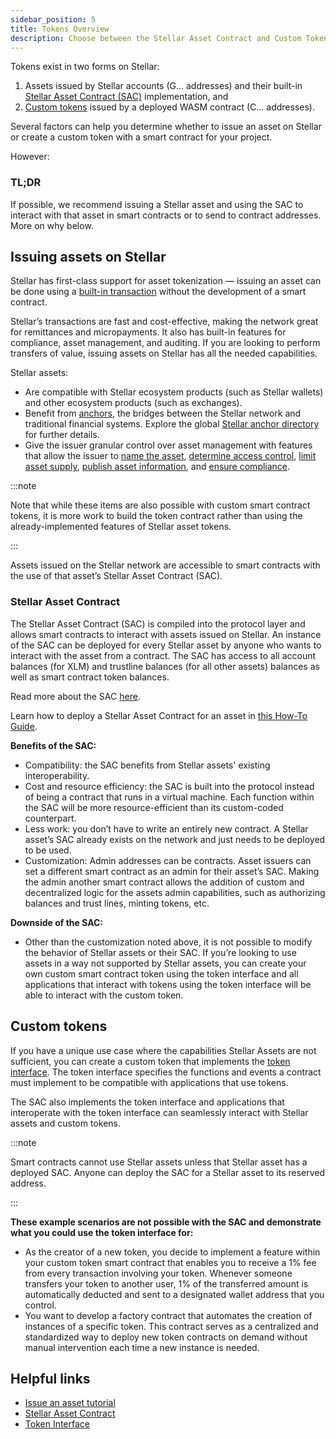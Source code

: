 ```yaml
---
sidebar_position: 5
title: Tokens Overview
description: Choose between the Stellar Asset Contract and Custom Tokens
---
```


Tokens exist in two forms on Stellar:

1. Assets issued by Stellar accounts (G... addresses) and their built-in [Stellar Asset Contract (SAC)](./stellar-asset-contract.mdx) implementation, and
2. [Custom tokens](./token-interface.mdx) issued by a deployed WASM contract (C... addresses).

Several factors can help you determine whether to issue an asset on Stellar or create a custom token with a smart contract for your project.

However:

### TL;DR

If possible, we recommend issuing a Stellar asset and using the SAC to interact with that asset in smart contracts or to send to contract addresses. More on why below.

## Issuing assets on Stellar

Stellar has first-class support for asset tokenization — issuing an asset can be done using a [built-in transaction](https://developers.stellar.org/docs) without the development of a smart contract.

Stellar’s transactions are fast and cost-effective, making the network great for remittances and micropayments. It also has built-in features for compliance, asset management, and auditing. If you are looking to perform transfers of value, issuing assets on Stellar has all the needed capabilities.

Stellar assets:

- Are compatible with Stellar ecosystem products (such as Stellar wallets) and other ecosystem products (such as exchanges).
- Benefit from [anchors](../../learn/fundamentals/anchors.mdx), the bridges between the Stellar network and traditional financial systems. Explore the global [Stellar anchor directory](https://anchors.stellar.org/) for further details.
- Give the issuer granular control over asset management with features that allow the issuer to [name the asset](../../issuing-assets/control-asset-access.mdx#naming-an-asset), [determine access control](../../issuing-assets/control-asset-access.mdx#controlling-access-to-an-asset-with-flags), [limit asset supply](../../issuing-assets/control-asset-access.mdx#limiting-the-supply-of-an-asset), [publish asset information](../../issuing-assets/publishing-asset-info.mdx), and [ensure compliance](../../issuing-assets/anatomy-of-an-asset.mdx#compliance).

:::note

Note that while these items are also possible with custom smart contract tokens, it is more work to build the token contract rather than using the already-implemented features of Stellar asset tokens.

:::

Assets issued on the Stellar network are accessible to smart contracts with the use of that asset’s Stellar Asset Contract (SAC).

### Stellar Asset Contract

The Stellar Asset Contract (SAC) is compiled into the protocol layer and allows smart contracts to interact with assets issued on Stellar. An instance of the SAC can be deployed for every Stellar asset by anyone who wants to interact with the asset from a contract. The SAC has access to all account balances (for XLM) and trustline balances (for all other assets) balances as well as smart contract token balances.

Read more about the SAC [here](./stellar-asset-contract.mdx).

Learn how to deploy a Stellar Asset Contract for an asset in [this How-To Guide](../../smart-contracts/guides/cli/deploy-stellar-asset-contract.mdx).

**Benefits of the SAC:**

- Compatibility: the SAC benefits from Stellar assets' existing interoperability.
- Cost and resource efficiency: the SAC is built into the protocol instead of being a contract that runs in a virtual machine. Each function within the SAC will be more resource-efficient than its custom-coded counterpart.
- Less work: you don’t have to write an entirely new contract. A Stellar asset’s SAC already exists on the network and just needs to be deployed to be used.
- Customization: Admin addresses can be contracts. Asset issuers can set a different smart contract as an admin for their asset’s SAC. Making the admin another smart contract allows the addition of custom and decentralized logic for the assets admin capabilities, such as authorizing balances and trust lines, minting tokens, etc.

**Downside of the SAC:**

- Other than the customization noted above, it is not possible to modify the behavior of Stellar assets or their SAC. If you’re looking to use assets in a way not supported by Stellar assets, you can create your own custom smart contract token using the token interface and all applications that interact with tokens using the token interface will be able to interact with the custom token.

## Custom tokens

If you have a unique use case where the capabilities Stellar Assets are not sufficient, you can create a custom token that implements the [token interface](./token-interface.mdx). The token interface specifies the functions and events a contract must implement to be compatible with applications that use tokens.

The SAC also implements the token interface and applications that interoperate with the token interface can seamlessly interact with Stellar assets and custom tokens.

:::note

Smart contracts cannot use Stellar assets unless that Stellar asset has a deployed SAC. Anyone can deploy the SAC for a Stellar asset to its reserved address.

:::

**These example scenarios are not possible with the SAC and demonstrate what you could use the token interface for:**

- As the creator of a new token, you decide to implement a feature within your custom token smart contract that enables you to receive a 1% fee from every transaction involving your token. Whenever someone transfers your token to another user, 1% of the transferred amount is automatically deducted and sent to a designated wallet address that you control.
- You want to develop a factory contract that automates the creation of instances of a specific token. This contract serves as a centralized and standardized way to deploy new token contracts on demand without manual intervention each time a new instance is needed.

## Helpful links

- [Issue an asset tutorial](../../issuing-assets/how-to-issue-an-asset.mdx)
- [Stellar Asset Contract](./stellar-asset-contract.mdx)
- [Token Interface](./token-interface.mdx)
